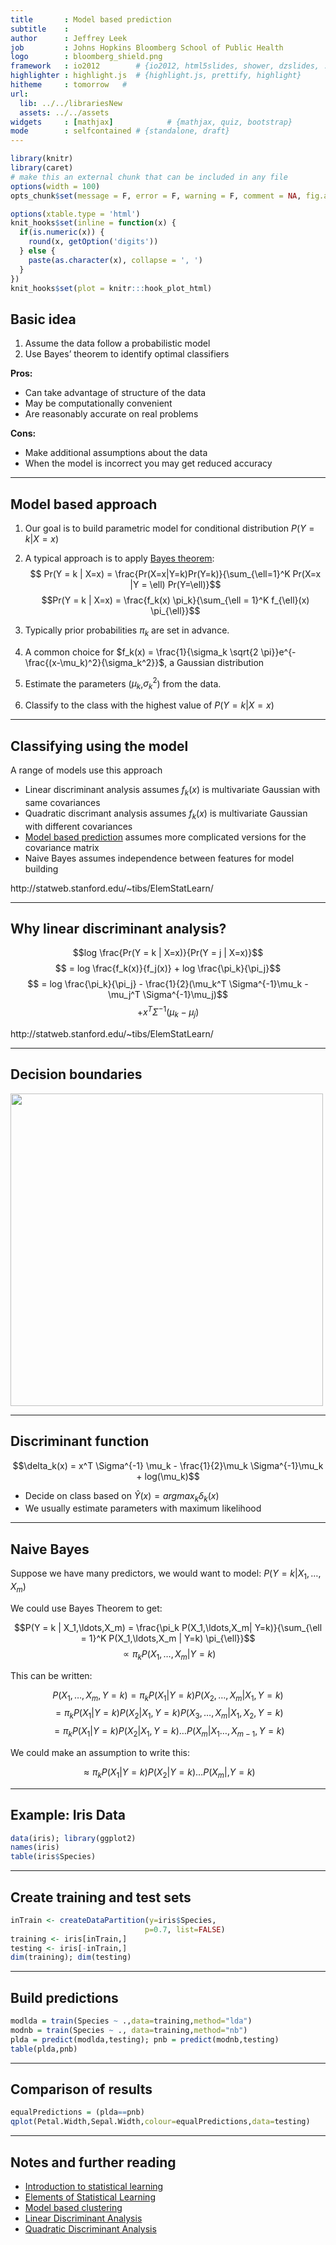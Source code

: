 ```yaml
---
title       : Model based prediction
subtitle    :
author      : Jeffrey Leek
job         : Johns Hopkins Bloomberg School of Public Health
logo        : bloomberg_shield.png
framework   : io2012        # {io2012, html5slides, shower, dzslides, ...}
highlighter : highlight.js  # {highlight.js, prettify, highlight}
hitheme     : tomorrow   #
url:
  lib: ../../librariesNew
  assets: ../../assets
widgets     : [mathjax]            # {mathjax, quiz, bootstrap}
mode        : selfcontained # {standalone, draft}
---
```



```r
library(knitr)
library(caret)
# make this an external chunk that can be included in any file
options(width = 100)
opts_chunk$set(message = F, error = F, warning = F, comment = NA, fig.align = 'center', dpi = 100, cache=TRUE,tidy = F, cache.path = '.cache/', fig.path = 'fig/')

options(xtable.type = 'html')
knit_hooks$set(inline = function(x) {
  if(is.numeric(x)) {
    round(x, getOption('digits'))
  } else {
    paste(as.character(x), collapse = ', ')
  }
})
knit_hooks$set(plot = knitr:::hook_plot_html)
```


## Basic idea

1. Assume the data follow a probabilistic model
2. Use Bayes' theorem to identify optimal classifiers

__Pros:__

* Can take advantage of structure of the data
* May be computationally convenient
* Are reasonably accurate on real problems

__Cons:__

* Make additional assumptions about the data
* When the model is incorrect you may get reduced accuracy

---

## Model based approach


1. Our goal is to build parametric model for conditional distribution $P(Y = k | X = x)$

2. A typical approach is to apply [Bayes theorem](http://en.wikipedia.org/wiki/Bayes'_theorem):
$$ Pr(Y = k | X=x) = \frac{Pr(X=x|Y=k)Pr(Y=k)}{\sum_{\ell=1}^K Pr(X=x |Y = \ell) Pr(Y=\ell)}$$
$$Pr(Y = k | X=x) = \frac{f_k(x) \pi_k}{\sum_{\ell = 1}^K f_{\ell}(x) \pi_{\ell}}$$

3. Typically prior probabilities $\pi_k$ are set in advance.

4. A common choice for $f_k(x) = \frac{1}{\sigma_k \sqrt{2 \pi}}e^{-\frac{(x-\mu_k)^2}{\sigma_k^2}}$, a Gaussian distribution

5. Estimate the parameters ($\mu_k$,$\sigma_k^2$) from the data.

6. Classify to the class with the highest value of $P(Y = k | X = x)$

---

## Classifying using the model

A range of models use this approach

* Linear discriminant analysis assumes $f_k(x)$ is multivariate Gaussian with same covariances
* Quadratic discrimant analysis assumes $f_k(x)$ is multivariate Gaussian with different covariances
* [Model based prediction](http://www.stat.washington.edu/mclust/) assumes more complicated versions for the covariance matrix
* Naive Bayes assumes independence between features for model building

http://statweb.stanford.edu/~tibs/ElemStatLearn/


---

## Why linear discriminant analysis?

$$log \frac{Pr(Y = k | X=x)}{Pr(Y = j | X=x)}$$
$$ = log \frac{f_k(x)}{f_j(x)} + log \frac{\pi_k}{\pi_j}$$
$$ = log \frac{\pi_k}{\pi_j} - \frac{1}{2}(\mu_k^T \Sigma^{-1}\mu_k - \mu_j^T \Sigma^{-1}\mu_j)$$
$$ + x^T \Sigma^{-1} (\mu_k - \mu_j)$$

http://statweb.stanford.edu/~tibs/ElemStatLearn/


---

## Decision boundaries

<img class="center" src="../../assets/img/ldaboundary.png" height=500>

---

## Discriminant function

$$\delta_k(x) = x^T \Sigma^{-1} \mu_k - \frac{1}{2}\mu_k \Sigma^{-1}\mu_k + log(\mu_k)$$


* Decide on class based on $\hat{Y}(x) = argmax_k \delta_k(x)$
* We usually estimate parameters with maximum likelihood


---

## Naive Bayes

Suppose we have many predictors, we would want to model: $P(Y = k | X_1,\ldots,X_m)$

We could use Bayes Theorem to get:

$$P(Y = k | X_1,\ldots,X_m) = \frac{\pi_k P(X_1,\ldots,X_m| Y=k)}{\sum_{\ell = 1}^K P(X_1,\ldots,X_m | Y=k) \pi_{\ell}}$$
$$ \propto \pi_k P(X_1,\ldots,X_m| Y=k)$$

This can be written:

$$P(X_1,\ldots,X_m, Y=k) = \pi_k P(X_1 | Y = k)P(X_2,\ldots,X_m | X_1,Y=k)$$
$$ = \pi_k P(X_1 | Y = k) P(X_2 | X_1, Y=k) P(X_3,\ldots,X_m | X_1,X_2, Y=k)$$
$$ = \pi_k P(X_1 | Y = k) P(X_2 | X_1, Y=k)\ldots P(X_m|X_1\ldots,X_{m-1},Y=k)$$

We could make an assumption to write this:

$$ \approx \pi_k P(X_1 | Y = k) P(X_2 | Y = k)\ldots P(X_m |,Y=k)$$

---

## Example: Iris Data

```r
data(iris); library(ggplot2)
names(iris)
table(iris$Species)
```


---

## Create training and test sets

```r
inTrain <- createDataPartition(y=iris$Species,
                              p=0.7, list=FALSE)
training <- iris[inTrain,]
testing <- iris[-inTrain,]
dim(training); dim(testing)
```

---

## Build predictions

```r
modlda = train(Species ~ .,data=training,method="lda")
modnb = train(Species ~ ., data=training,method="nb")
plda = predict(modlda,testing); pnb = predict(modnb,testing)
table(plda,pnb)
```


---

## Comparison of results

```r
equalPredictions = (plda==pnb)
qplot(Petal.Width,Sepal.Width,colour=equalPredictions,data=testing)
```

---

## Notes and further reading

* [Introduction to statistical learning](http://www-bcf.usc.edu/~gareth/ISL/)
* [Elements of Statistical Learning](http://www-stat.stanford.edu/~tibs/ElemStatLearn/)
* [Model based clustering](http://www.stat.washington.edu/raftery/Research/PDF/fraley2002.pdf)
* [Linear Discriminant Analysis](http://en.wikipedia.org/wiki/Linear_discriminant_analysis)
* [Quadratic Discriminant Analysis](http://en.wikipedia.org/wiki/Quadratic_classifier)
